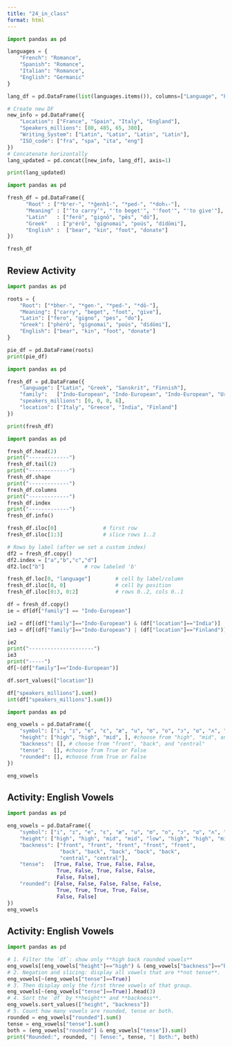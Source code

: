 ```yaml
---
title: "24_in_class"
format: html
---
```


```python
import pandas as pd

languages = {
    "French": "Romance",
    "Spanish": "Romance",
    "Italian": "Romance",
    "English": "Germanic"
}

lang_df = pd.DataFrame(list(languages.items()), columns=["Language", "Family"])

# Create new DF
new_info = pd.DataFrame({
    "Location": ["France", "Spain", "Italy", "England"],
    "Speakers_millions": [80, 485, 65, 380],
    "Writing_System": ["Latin", "Latin", "Latin", "Latin"],
    "ISO_code": ["fra", "spa", "ita", "eng"]
})
# Concatenate horizontally
lang_updated = pd.concat([new_info, lang_df], axis=1)

print(lang_updated)
```

```python
import pandas as pd

fresh_df = pd.DataFrame({
      "Root" : ["*bʰer-", "*ĝenh1-", "*ped-", "*doh₃-"],
      "Meaning" : ["‘to carry’", "'to beget'", "'foot'", "'to give'"],
      "Latin"	: ["ferō", "gignō", "pēs", "dō"],
      "Greek"	: ["pʰérō", "gígnomai", "poús", "dídōmi"],
      "English" :  ["bear", "kin", "foot", "donate"]
})

fresh_df
```



















## Review Activity

```python
import pandas as pd

roots = {
    "Root": ["*bher-", "*gen-", "*ped-", "*dō-"],
    "Meaning": ["carry", "beget", "foot", "give"],
    "Latin": ["fero", "gigno", "pes", "do"],
    "Greek": ["phérō", "gígnomai", "poús", "dídōmi"],
    "English": ["bear", "kin", "foot", "donate"]
}

pie_df = pd.DataFrame(roots)
print(pie_df)
```

```python
import pandas as pd

fresh_df = pd.DataFrame({
    "language": ["Latin", "Greek", "Sanskrit", "Finnish"],
    "family":   ["Indo-European", "Indo-European", "Indo-European", "Uralic"],
    "speakers_millions": [0, 0, 0, 6],
    "location": ["Italy", "Greece", "India", "Finland"]
})

print(fresh_df)
```


```python
import pandas as pd 

fresh_df.head(2) 
print("-------------")
fresh_df.tail(2) 
print("-------------")
fresh_df.shape
print("-------------")
fresh_df.columns
print("-------------")
fresh_df.index
print("-------------")
fresh_df.info()
```

```python
fresh_df.iloc[0]               # first row
fresh_df.iloc[1:3]             # slice rows 1..2
```

```python
# Rows by label (after we set a custom index)
df2 = fresh_df.copy()
df2.index = ["a","b","c","d"]
df2.loc["b"]             # row labeled 'b'
```


```python
fresh_df.loc[0, "language"]        # cell by label/column
fresh_df.iloc[0, 0]                # cell by position
fresh_df.iloc[0:3, 0:2]            # rows 0..2, cols 0..1
```


```python
df = fresh_df.copy()
ie = df[df["family"] == "Indo-European"]

ie2 = df[(df["family"]=="Indo-European") & (df["location"]=="India")]
ie3 = df[(df["family"]=="Indo-European") | (df["location"]=="Finland")]

ie2
print("---------------------")
ie3
print("-----")
df[~(df["family"]=="Indo-European")]
```


```python
df.sort_values(["location"])
```

```python
df["speakers_millions"].sum()
int(df["speakers_millions"].sum())
```
```python
import pandas as pd

eng_vowels = pd.DataFrame({
    "symbol": ["i", "ɪ", "e", "ɛ", "æ", "u", "ʊ", "o", "ɔ", "ɑ", "ʌ", "ə"],
    "height": ["high", "high", "mid", ], #choose from "high", "mid", and "low"
    "backness": [], # choose from "front", "back", and "central"
    "tense":   [], #choose from True or False
    "rounded": [], #choose from True or False
})

eng_vowels
```




## Activity: English Vowels

``` python
import pandas as pd

eng_vowels = pd.DataFrame({
    "symbol": ["i", "ɪ", "e", "ɛ", "æ", "u", "ʊ", "o", "ɔ", "ɑ", "ʌ", "ə"],
    "height": ["high", "high", "mid", "mid", "low", "high", "high", "mid", "mid", "low", "mid", "mid"],
    "backness": ["front", "front", "front", "front", "front",
                 "back", "back", "back", "back", "back",
                 "central", "central"],
    "tense":   [True, False, True, False, False,
                True, False, True, False, False,
                False, False],
    "rounded": [False, False, False, False, False,
                True, True, True, True, False,
                False, False]
})
eng_vowels
```

## Activity: English Vowels

``` python
import pandas as pd

# 1. Filter the `df`: show only **high back rounded vowels**
eng_vowels[(eng_vowels["height"]=="high") & (eng_vowels["backness"]=="back") & (eng_vowels["rounded"] == True)]
# 2. Negation and slicing: display all vowels that are **not tense**.
eng_vowels[~(eng_vowels["tense"]==True)]
# 3. Then display only the first three vowels of that group.
eng_vowels[~(eng_vowels["tense"]==True)].head(3)
# 4. Sort the `df` by **height** and **backness**.
eng_vowels.sort_values(["height", "backness"])
# 5. Count how many vowels are rounded, tense or both.
rounded = eng_vowels["rounded"].sum()
tense = eng_vowels["tense"].sum()
both = (eng_vowels["rounded"] & eng_vowels["tense"]).sum()
print("Rounded:", rounded, "| Tense:", tense, "| Both:", both)
```
